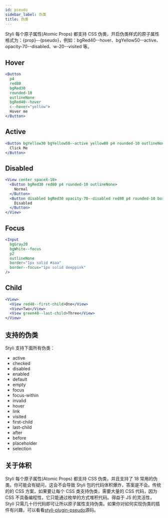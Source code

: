 ```yaml
---
id: pseudo
sidebar_label: 伪类
title: 伪类
---
```


Styli 每个原子属性(Atomic Props) 都支持 CSS 伪类，开启伪类样式的原子属性格式为：{prop}--{pseudo}，例如：bgRed40--hover、bgYellow50--active、opacity-70--disabled、w-20--visited 等。

## Hover

```jsx live
<Button
  p4
  red80
  bgRed30
  rounded-10
  outlineNone
  bgRed40--hover
  c--hover="yellow">
  Hover me
</Button>
```

## Active

```jsx live
<Button bgYellow30 bgYellow50--active yellow80 p4 rounded-10 outlineNone>
  Click Me
</Button>
```

## Disabled

```jsx live
<View center spaceX-10>
  <Button bgRed30 red80 p4 rounded-10 outlineNone>
    Normal
  </Button>
  <Button disabled bgRed30 opacity-70--disabled red80 p4 rounded-10 border="none">
    Disabled
  </Button>
</View>
```

## Focus

```jsx live
<Input
  bgGray20
  bgWhite--focus
  p2
  outlineNone
  border="1px solid #aaa"
  border--focus="1px solid deeppink"
/>
```

## Child

```jsx live
<View>
  <View red40--first-child>One</View>
  <View>Two</View>
  <View green40--last-child>Three</View>
</View>
```

## 支持的伪类

Styli 支持下面所有伪类：

- active
- checked
- disabled
- enabled
- default
- empty
- focus
- focus-within
- invalid
- hover
- link
- visited
- first-child
- last-child
- after
- before
- placeholder
- selection

## 关于体积

Styli 每个原子属性(Atomic Props) 都支持 CSS 伪类，并且支持了 18 常用的伪类。你可能会有疑问，这会不会导致 Styli 包的代码体积爆炸，答案是不会。传统的的 CSS 方案，如果要让每个 CSS 类支持伪类，需要大量的 CSS 代码，因为 CSS 不具备编程性，它只能通过枚举的方式堆积代码。得益于 JS 的灵活性，Styli 只需几十行代码即可让所以原子属性支持伪类。如果你对如何实现伪类的插件有兴趣，可以看看[styli-plugin-pseudo](https://github.com/forsigner/styli/blob/master/packages/styli-plugin-pseudo/src/index.ts)源码。
